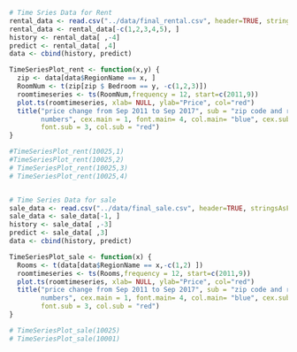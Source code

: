 ```r
# Time Sries Data for Rent
rental_data <- read.csv("../data/final_rental.csv", header=TRUE, stringsAsFactors = TRUE)
rental_data <- rental_data[-c(1,2,3,4,5), ]
history <- rental_data[ ,-4]
predict <- rental_data[ ,4]
data <- cbind(history, predict)

TimeSeriesPlot_rent <- function(x,y) {
  zip <- data[data$RegionName == x, ]
  RoomNum <- t(zip[zip $ Bedroom == y, -c(1,2,3)])
  roomtimeseries <- ts(RoomNum,frequency = 12, start=c(2011,9))
  plot.ts(roomtimeseries, xlab= NULL, ylab="Price", col="red")
  title("price change from Sep 2011 to Sep 2017", sub = "zip code and room
        numbers", cex.main = 1, font.main= 4, col.main= "blue", cex.sub = 0.75,
        font.sub = 3, col.sub = "red")
}

#TimeSeriesPlot_rent(10025,1)
#TimeSeriesPlot_rent(10025,2)
# TimeSeriesPlot_rent(10025,3)
# TimeSeriesPlot_rent(10025,4)


# Time Series Data for sale
sale_data <- read.csv("../data/final_sale.csv", header=TRUE, stringsAsFactors = TRUE)
sale_data <- sale_data[-1, ]
history <- sale_data[ ,-3]
predict <- sale_data[ ,3]
data <- cbind(history, predict)

TimeSeriesPlot_sale <- function(x) {
  Rooms <- t(data[data$RegionName == x,-c(1,2) ])
  roomtimeseries <- ts(Rooms,frequency = 12, start=c(2011,9))
  plot.ts(roomtimeseries, xlab= NULL, ylab="Price", col="red")
  title("price change from Sep 2011 to Sep 2017", sub = "zip code and room
        numbers", cex.main = 1, font.main= 4, col.main= "blue", cex.sub = 0.75,
        font.sub = 3, col.sub = "red")
}

# TimeSeriesPlot_sale(10025)
# TimeSeriesPlot_sale(10001)

```

```r


```


```r

```



```r

```



```r

```


```r

```